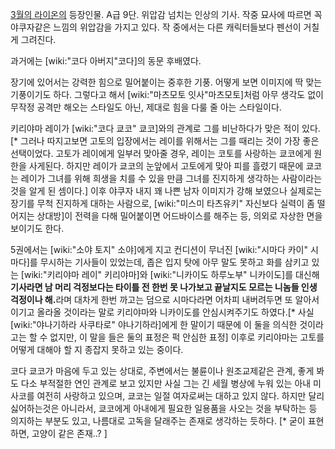 [[3월의 라이온]]의 등장인물. 
A급 9단. 위압감 넘치는 인상의 기사. 작중 묘사에 따르면 꼭 야쿠자같은 느낌의 위압감을 가지고 있다. 작 중에서는 다른 캐릭터들보다 펜선이 거칠게 그려진다.

과거에는 [wiki:"코다 아버지"코다]의 동문 후배였다.

장기에 있어서는 강력한 힘으로 밀어붙이는 중후한 기풍. 어떻게 보면 이미지에 딱 맞는 기풍이기도 하다. 그렇다고 해서 [wiki:"마츠모토 잇사"마츠모토]처럼 아무 생각도 없이 무작정 공격만 해오는 스타일도 아닌, 제대로 힘을 다룰 줄 아는 스타일이다.

키리야마 레이가 [wiki:"코다 쿄코" 쿄코]와의 관계로 그를 비난하다가 맞은 적이 있다.[* 그러나 따지고보면 고토의 입장에서는 레이를 위해서는 그를 때리는 것이 가장 좋은 선택이었다. 고토가 레이에게 일부러 맞아줄 경우, 레이는 코토를 사랑하는 쿄코에게 원한을 사게된다. 하지만 레이가 쿄코의 눈앞에서 고토에게 맞아 피를 흘렸기 때문에 쿄코는 레이가 그녀를 위해 희생을 치를 수 있을 만큼 그녀를 진지하게 생각하는 사람이라는 것을 알게 된 셈이다.] 이후 야쿠자 내지 꽤 나쁜 남자 이미지가 강해 보였으나 실제로는 장기를 무척 진지하게 대하는 사람으로, [wiki:"미스미 타츠유키" 자신보다 실력이 좀 떨어지는 상대방]이 전력을 다해 밀어붙이면 어드바이스를 해주는 등, 의외로 자상한 면을 보이기도 한다.

5권에서는 [wiki:"소야 토지" 소야]에게 지고 컨디션이 무너진 [wiki:"시마다 카이" 시마다]를 무시하는 기사들이 있었는데, 좁은 입지 탓에 아무 말도 못하고 화를 삼키고 있는 [wiki:"키리야마 레이" 키리야마]와 [wiki:"니카이도 하루노부" 니카이도]를 대신해 '''기사라면 남 머리 걱정보다는 타이틀 전 한번 못 나가보고 끝날지도 모르는 니놈들 인생 걱정이나 해.'''라며 대차게 한번 까고는 덤으로 시마다라면 어차피 내버려두면 또 알아서 이기고 올라올 것이라는 말로 키리야마와 니카이도를 안심시켜주기도 하였다.[* 사실 [wiki:"야나기하라 사쿠타로" 야나기하라]에게 한 말이기 때문에 이 둘을 의식한 것이라고는 할 수 없지만, 이 말을 들은 둘의 표정은 퍽 안심한 표정] 이후로 키리야마는 고토를 어떻게 대해야 할 지 종잡지 못하고 있는 중이다.

코다 쿄코가 마음에 두고 있는 상대로, 주변에서는 불륜이나 원조교제같은 관계, 좋게 봐도 다소 부적절한 연인 관계로 보고 있지만 사실 그는 긴 세월 병상에 누워 있는 아내 미사코를 여전히 사랑하고 있으며, 쿄코는 일절 여자로써는 대하고 있지 않다. 하지만 달리 싫어하는것은 아니라서, 쿄코에게 아내에게 필요한 일용품을 사오는 것을 부탁하는 등 의지하는 부분도 있고, 나름대로 고독을 달래주는 존재로 생각하는 듯하다. [* 굳이 표현하면, 고양이 같은 존재..?   ] 

